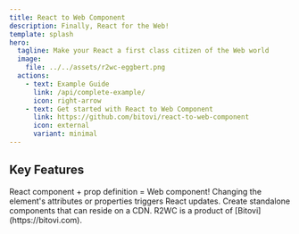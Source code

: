 ```yaml
---
title: React to Web Component
description: Finally, React for the Web!
template: splash
hero:
  tagline: Make your React a first class citizen of the Web world
  image:
    file: ../../assets/r2wc-eggbert.png
  actions:
    - text: Example Guide
      link: /api/complete-example/
      icon: right-arrow
    - text: Get started with React to Web Component
      link: https://github.com/bitovi/react-to-web-component
      icon: external
      variant: minimal
---
```



## Key Features

<CardGrid stagger>
	<Card title="Simple API" icon="pencil">
		React component + prop definition = Web component!
	</Card>
	<Card title="Live updates" icon="add-document">
		Changing the element's attributes or properties triggers React updates.
	</Card>
	<Card title="Build and bundle" icon="setting">
		Create standalone components that can reside on a CDN.
	</Card>
	<Card title="Friendly experts" icon="open-book">
		R2WC is a product of [Bitovi](https://bitovi.com).
	</Card>
</CardGrid>
